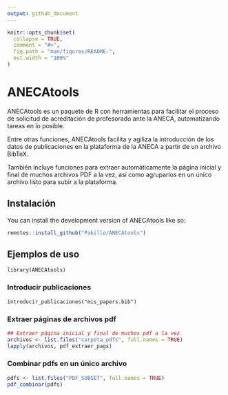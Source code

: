 ```yaml
---
output: github_document
---
```


<!-- README.md is generated from README.Rmd. Please edit that file -->

```r
knitr::opts_chunk$set(
  collapse = TRUE,
  comment = "#>",
  fig.path = "man/figures/README-",
  out.width = "100%"
)
```

# ANECAtools

<!-- badges: start -->
<!-- badges: end -->

ANECAtools es un paquete de R con herramientas para facilitar el proceso de solicitud de acreditación de profesorado ante la ANECA, automatizando tareas en lo posible. 

Entre otras funciones, ANECAtools facilita y agiliza la introducción de los datos de publicaciones en la plataforma de la ANECA a partir de un archivo BibTeX. 

También incluye funciones para extraer automáticamente la página inicial y final de muchos archivos PDF a la vez, así como agruparlos en un único archivo listo para subir a la plataforma.

## Instalación

You can install the development version of ANECAtools like so:

``` r
remotes::install_github("Pakillo/ANECAtools")
```

## Ejemplos de uso

`library(ANECAtools)`

### Introducir publicaciones

`introducir_publicaciones("mis_papers.bib")`


### Extraer páginas de archivos pdf

```r
## Extraer página inicial y final de muchos pdf a la vez
archivos <- list.files("carpeta_pdfs", full.names = TRUE)
lapply(archivos, pdf_extraer_pags)
```


### Combinar pdfs en un único archivo

```r
pdfs <- list.files("PDF_SUBSET", full.names = TRUE)
pdf_combinar(pdfs)
```


